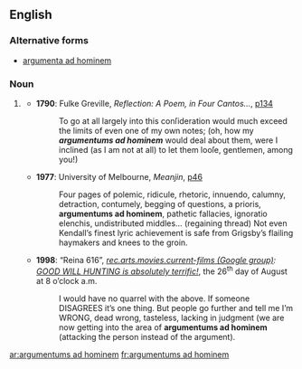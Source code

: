 ==English==

===Alternative forms===
* [[argumenta ad hominem]]

===Noun===
{{head|en|noun plural form|head=[[argumentums]] [[ad]] [[hominem]]}} {{g|p}}

# {{context|informal|rare|lang=en}} {{plural of|argumentum ad hominem|lang=en}}
#* '''1790''': Fulke Greville, ''Reflection: A Poem, in Four Cantos…'', [http://www.google.co.uk/books?id=EmIgAAAAMAAJ&pg=PA134&dq=%22argumentums+ad%22 p134]
#*: To go at all largely into this conſideration would much exceed the limits of even one of my own notes; (oh, how my '''''argumentums ad hominem''''' would deal about them, were I inclined (as I am not at all) to let them looſe, gentlemen, among you!)
#* '''1977''': University of Melbourne, ''Meanjin'', [http://www.google.co.uk/books?id=60cZAAAAIAAJ&q=%22argumentums+ad%22&dq=%22argumentums+ad%22&pgis=1 p46]
#*: Four pages of polemic, ridicule, rhetoric, innuendo, calumny, detraction, contumely, begging of questions, a prioris, '''argumentums ad hominem''', pathetic fallacies, ignoratio elenchis, undistributed middles… (regaining thread) Not even Kendall’s finest lyric achievement is safe from Grigsby’s flailing haymakers and knees to the groin.
#* '''1998''': “Reina 616”, ''[http://groups.google.co.uk/group/rec.arts.movies.current-films/topics?lnk=sg&hl=en rec.arts.movies.current-films (Google group)]: [http://groups.google.co.uk/group/rec.arts.movies.current-films/browse_thread/thread/bdef1e2ba10f1a34/b723add186d917e5?lnk=st&q=%22argumentums+ad%22&rnum=2&hl=en#b723add186d917e5 GOOD WILL HUNTING is absolutely terrific!]'', the 26<sup>th</sup> day of August at 8 o’clock a.m.
#*: I would have no quarrel with the above. If someone DISAGREES it’s one thing. But people go further and tell me I’m WRONG, dead wrong, tasteless, lacking in judgment (we are now getting into the area of '''argumentums ad hominem''' (attacking the person instead of the argument).<!--[sic] second closing parenthesis not included in original text-->

[[ar:argumentums ad hominem]]
[[fr:argumentums ad hominem]]
